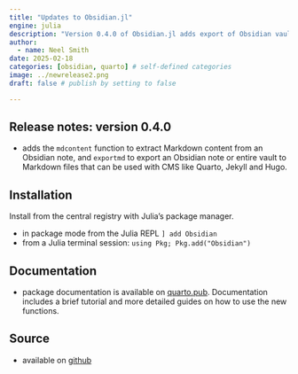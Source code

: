 ```yaml
---
title: "Updates to Obsidian.jl"
engine: julia
description: "Version 0.4.0 of Obsidian.jl adds export of Obsidian vaults to Markdown."
author:
  - name: Neel Smith
date: 2025-02-18
categories: [obsidian, quarto] # self-defined categories
image: ../newrelease2.png
draft: false # publish by setting to false

---
```


## Release notes: version 0.4.0

- adds the `mdcontent` function to extract Markdown content from an Obsidian note, and `exportmd` to export an Obsidian note or entire vault to Markdown files that can be used with CMS like Quarto, Jekyll and Hugo.

## Installation

Install from the central registry with Julia’s package manager.

- in package mode from the Julia REPL `] add Obsidian`
- from a Julia terminal session: `using Pkg; Pkg.add("Obsidian")`


## Documentation

- package documentation is available on [quarto.pub](https://neelsmith.quarto.pub/obsidian/). Documentation includes a brief tutorial and more detailed guides on how to use the new functions.


## Source

- available on [github](https://github.com/neelsmith/Obsidian.jl)
